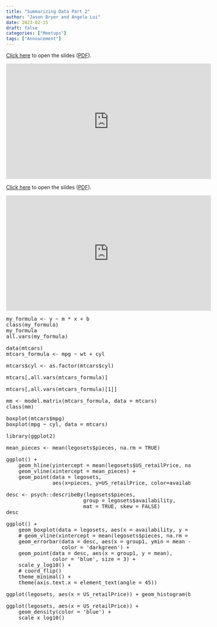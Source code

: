 ```yaml
---
title: "Summarizing Data Part 2"
author: "Jason Bryer and Angela Lui"
date: 2023-02-15
draft: false
categories: ["Meetups"]
tags: ["Annoucement"]
---
```



[Click here](/slides/02-Summarizing_Data2.html#1) to open the slides ([PDF](/slides/02-Summarizing_Data2.pdf)).

<iframe width="560" height="315" src="https://www.youtube.com/embed/JbwZmNcwvmU" title="YouTube video player" frameborder="0" allow="accelerometer; autoplay; clipboard-write; encrypted-media; gyroscope; picture-in-picture" allowfullscreen></iframe>

<!--more-->

[Click here](/slides/02-Summarizing_Data2.html#1) to open the slides ([PDF](/slides/02-Summarizing_Data2.pdf)).

<iframe width="560" height="315" src="https://www.youtube.com/embed/JbwZmNcwvmU" title="YouTube video player" frameborder="0" allow="accelerometer; autoplay; clipboard-write; encrypted-media; gyroscope; picture-in-picture" allowfullscreen></iframe>

<pre>
my_formula <- y ~ m * x + b
class(my_formula)
my_formula
all.vars(my_formula)

data(mtcars)
mtcars_formula <- mpg ~ wt + cyl

mtcars$cyl <- as.factor(mtcars$cyl)

mtcars[,all.vars(mtcars_formula)]

mtcars[,all.vars(mtcars_formula)[1]]

mm <- model.matrix(mtcars_formula, data = mtcars)
class(mm)

boxplot(mtcars$mpg)
boxplot(mpg ~ cyl, data = mtcars)

library(ggplot2)

mean_pieces <- mean(legosets$pieces, na.rm = TRUE)

ggplot() + 
	geom_hline(yintercept = mean(legosets$US_retailPrice, na.rm = TRUE)) +
	geom_vline(xintercept = mean_pieces) +
	geom_point(data = legosets, 
			   aes(x=pieces, y=US_retailPrice, color=availability))

desc <- psych::describeBy(legosets$pieces,
						 group = legosets$availability,
						 mat = TRUE, skew = FALSE)
desc

ggplot() +
	geom_boxplot(data = legosets, aes(x = availability, y = pieces)) +
	# geom_vline(xintercept = mean(legosets$pieces, na.rm = TRUE)) + 
	geom_errorbar(data = desc, aes(x = group1, ymin = mean - se, ymax = mean + se), 
				  color = 'darkgreen') +
	geom_point(data = desc, aes(x = group1, y = mean), 
			   color = 'blue', size = 3) +
	scale_y_log10() + 
	# coord_flip()
	theme_minimal() +
	theme(axis.text.x = element_text(angle = 45))

ggplot(legosets, aes(x = US_retailPrice)) + geom_histogram(binwidth = 20)

ggplot(legosets, aes(x = US_retailPrice)) + 
	geom_density(color = 'blue') + 
	scale_x_log10()
</pre>

